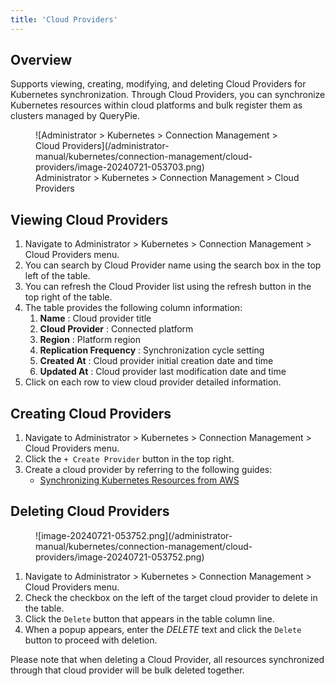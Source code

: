 ```yaml
---
title: 'Cloud Providers'
---
```



## Overview

Supports viewing, creating, modifying, and deleting Cloud Providers for Kubernetes synchronization. Through Cloud Providers, you can synchronize Kubernetes resources within cloud platforms and bulk register them as clusters managed by QueryPie.

<figure data-layout="center" data-align="center">
![Administrator &gt; Kubernetes &gt; Connection Management &gt; Cloud Providers](/administrator-manual/kubernetes/connection-management/cloud-providers/image-20240721-053703.png)
<figcaption>
Administrator &gt; Kubernetes &gt; Connection Management &gt; Cloud Providers
</figcaption>
</figure>


## Viewing Cloud Providers

1. Navigate to Administrator &gt; Kubernetes &gt; Connection Management &gt; Cloud Providers menu.
2. You can search by Cloud Provider name using the search box in the top left of the table. 
3. You can refresh the Cloud Provider list using the refresh button in the top right of the table. 
4. The table provides the following column information: 
    1.  **Name**  : Cloud provider title
    2.  **Cloud Provider**  : Connected platform 
    3.  **Region**  : Platform region 
    4.  **Replication Frequency** : Synchronization cycle setting
    5.  **Created At**  : Cloud provider initial creation date and time
    6.  **Updated At** : Cloud provider last modification date and time
5. Click on each row to view cloud provider detailed information.


## Creating Cloud Providers

1. Navigate to Administrator &gt; Kubernetes &gt; Connection Management &gt; Cloud Providers menu.
2. Click the `+ Create Provider` button in the top right.
3. Create a cloud provider by referring to the following guides:
    * [Synchronizing Kubernetes Resources from AWS](cloud-providers/synchronizing-kubernetes-resources-from-aws)


## Deleting Cloud Providers

<figure data-layout="left" data-align="left">
![image-20240721-053752.png](/administrator-manual/kubernetes/connection-management/cloud-providers/image-20240721-053752.png)
</figure>

1. Navigate to Administrator &gt; Kubernetes &gt; Connection Management &gt; Cloud Providers menu.
2. Check the checkbox on the left of the target cloud provider to delete in the table. 
3. Click the `Delete` button that appears in the table column line. 
4. When a popup appears, enter the *DELETE* text and click the `Delete` button to proceed with deletion. 

<Callout type="important">
Please note that when deleting a Cloud Provider, all resources synchronized through that cloud provider will be bulk deleted together.
</Callout>
